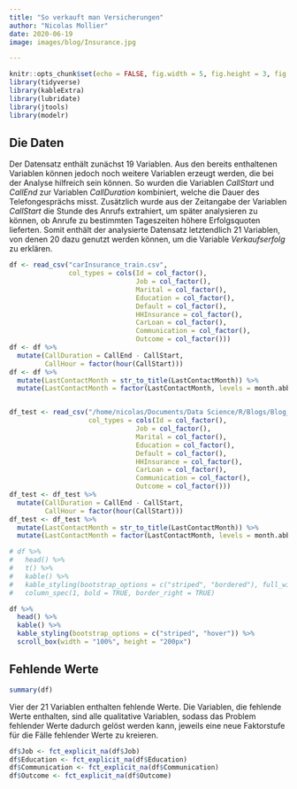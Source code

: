 ```yaml
---
title: "So verkauft man Versicherungen"
author: "Nicolas Mollier"
date: 2020-06-19
image: images/blog/Insurance.jpg

---
```


```r
knitr::opts_chunk$set(echo = FALSE, fig.width = 5, fig.height = 3, fig.align = "center")
library(tidyverse)
library(kableExtra)
library(lubridate)
library(jtools)
library(modelr)
```

## Die Daten

Der Datensatz enthält zunächst 19 Variablen. Aus den bereits enthaltenen Variablen können jedoch noch weitere Variablen erzeugt werden, die bei der Analyse hilfreich sein können. So wurden die Variablen *CallStart* und *CallEnd* zur Variablen *CallDuration* kombiniert, welche die Dauer des Telefongesprächs misst. Zusätzlich wurde aus der Zeitangabe der Variablen *CallStart* die Stunde des Anrufs extrahiert, um später analysieren zu können, ob Anrufe zu bestimmten Tageszeiten höhere Erfolgsquoten lieferten. Somit enthält der analysierte Datensatz letztendlich 21 Variablen, von denen 20 dazu genutzt werden können, um die Variable *Verkaufserfolg* zu erklären.
```r
df <- read_csv("carInsurance_train.csv", 
               col_types = cols(Id = col_factor(),
                                Job = col_factor(),
                                Marital = col_factor(),
                                Education = col_factor(),
                                Default = col_factor(),
                                HHInsurance = col_factor(),
                                CarLoan = col_factor(),
                                Communication = col_factor(),
                                Outcome = col_factor()))
df <- df %>% 
  mutate(CallDuration = CallEnd - CallStart,
         CallHour = factor(hour(CallStart)))
df <- df %>% 
  mutate(LastContactMonth = str_to_title(LastContactMonth)) %>% 
  mutate(LastContactMonth = factor(LastContactMonth, levels = month.abb))


df_test <- read_csv("/home/nicolas/Documents/Data Science/R/Blogs/Blog_Linear_Regression/carInsurance_test.csv",
                    col_types = cols(Id = col_factor(),
                                Job = col_factor(),
                                Marital = col_factor(),
                                Education = col_factor(),
                                Default = col_factor(),
                                HHInsurance = col_factor(),
                                CarLoan = col_factor(),
                                Communication = col_factor(),
                                Outcome = col_factor()))
df_test <- df_test %>% 
  mutate(CallDuration = CallEnd - CallStart,
         CallHour = factor(hour(CallStart)))
df_test <- df_test %>% 
  mutate(LastContactMonth = str_to_title(LastContactMonth)) %>% 
  mutate(LastContactMonth = factor(LastContactMonth, levels = month.abb))
```

```r
# df %>% 
#   head() %>% 
#   t() %>% 
#   kable() %>% 
#   kable_styling(bootstrap_options = c("striped", "bordered"), full_width = F) %>% 
#   column_spec(1, bold = TRUE, border_right = TRUE)
```

```r
df %>% 
  head() %>%
  kable() %>% 
  kable_styling(bootstrap_options = c("striped", "hover")) %>% 
  scroll_box(width = "100%", height = "200px")
```

## Fehlende Werte

```r
summary(df)
```
Vier der 21 Variablen enthalten fehlende Werte. Die Variablen, die fehlende Werte enthalten, sind alle qualitative Variablen, sodass das Problem fehlender Werte dadurch gelöst werden kann, jeweils eine neue Faktorstufe für die Fälle fehlender Werte zu kreieren.

```r
df$Job <- fct_explicit_na(df$Job)
df$Education <- fct_explicit_na(df$Education)
df$Communication <- fct_explicit_na(df$Communication)
df$Outcome <- fct_explicit_na(df$Outcome)


```

